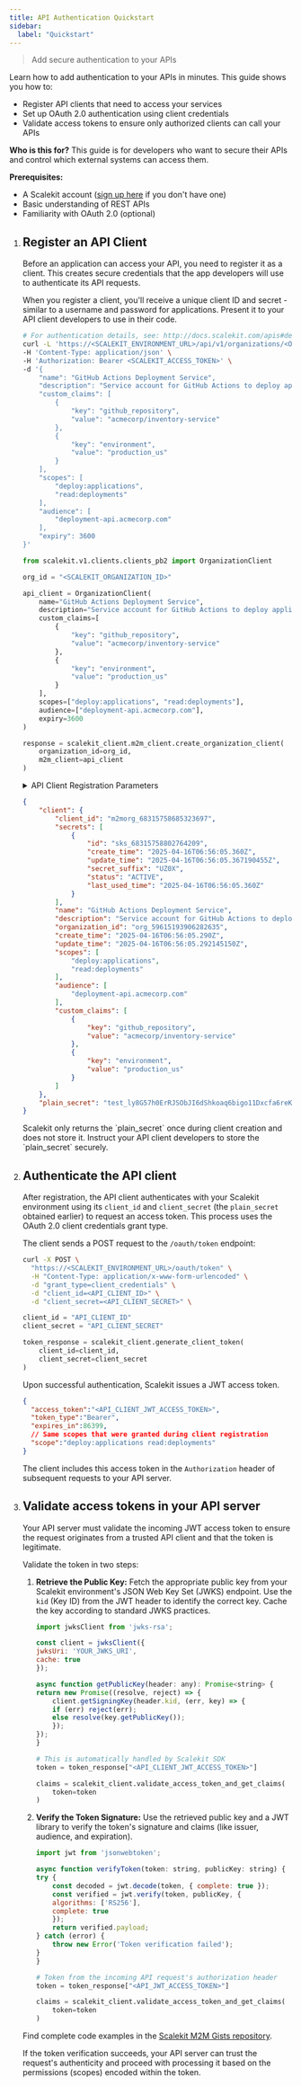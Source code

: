 ```yaml
---
title: API Authentication Quickstart
sidebar:
  label: "Quickstart"
---
```



> Add secure authentication to your APIs

Learn how to add authentication to your APIs in minutes. This guide shows you how to:

- Register API clients that need to access your services
- Set up OAuth 2.0 authentication using client credentials
- Validate access tokens to ensure only authorized clients can call your APIs

**Who is this for?** This guide is for developers who want to secure their APIs and control which external systems can access them.

**Prerequisites:**
- A Scalekit account ([sign up here](https://scalekit.com/ws/signup) if you don't have one)
- Basic understanding of REST APIs
- Familiarity with OAuth 2.0 (optional)

<InstallSDK />

<Steps>

1. ## Register an API Client

    Before an application can access your API, you need to register it as a client. This creates secure credentials that the app developers will use to authenticate its API requests.

    When you register a client, you'll receive a unique client ID and secret - similar to a username and password for applications. Present it to your API client developers to use in their code.

    <Tabs syncKey="tech-stack">
    <TabItem value="curl" label="cURL">

    ```sh wrap {2, 4} title="POST /organizations/{organization_id}/clients"
    # For authentication details, see: http://docs.scalekit.com/apis#description/authentication
    curl -L 'https://<SCALEKIT_ENVIRONMENT_URL>/api/v1/organizations/<ORGANIZATION_ID>/clients' \
    -H 'Content-Type: application/json' \
    -H 'Authorization: Bearer <SCALEKIT_ACCESS_TOKEN>' \
    -d '{
        "name": "GitHub Actions Deployment Service",
        "description": "Service account for GitHub Actions to deploy applications to production",
        "custom_claims": [
            {
                "key": "github_repository",
                "value": "acmecorp/inventory-service"
            },
            {
                "key": "environment",
                "value": "production_us"
            }
        ],
        "scopes": [
            "deploy:applications",
            "read:deployments"
        ],
        "audience": [
            "deployment-api.acmecorp.com"
        ],
        "expiry": 3600
    }'
    ```

    </TabItem>
    <TabItem value="python" label="Python">

    ```python wrap {23}
    from scalekit.v1.clients.clients_pb2 import OrganizationClient

    org_id = "<SCALEKIT_ORGANIZATION_ID>"

    api_client = OrganizationClient(
        name="GitHub Actions Deployment Service",
        description="Service account for GitHub Actions to deploy applications to production",
        custom_claims=[
            {
                "key": "github_repository",
                "value": "acmecorp/inventory-service"
            },
            {
                "key": "environment",
                "value": "production_us"
            }
        ],
        scopes=["deploy:applications", "read:deployments"],
        audience=["deployment-api.acmecorp.com"],
        expiry=3600
    )

    response = scalekit_client.m2m_client.create_organization_client(
        organization_id=org_id,
        m2m_client=api_client
    )
    ```

    </TabItem>
    </Tabs>

    <details>
    <summary>API Client Registration Parameters</summary>

    | Parameter | Type | Description |
    |-----------|------|-------------|
    | <pre>name</pre> | <pre>string</pre> | A descriptive name for the API client (e.g., "GitHub Actions Deployment Service") |
    | <pre>description</pre> | <pre>string</pre> | A detailed explanation of the client's purpose and usage |
    | <pre>custom_claims</pre> | <pre>array</pre> | Key-value pairs that provide additional context about the client. Each claim must have a `key` and `value` field |
    | <pre>scopes</pre> | <pre>array</pre> | List of permissions the client needs (e.g., ["deploy:applications", "read:deployments"]) |
    | <pre>audience</pre> | <pre>array</pre> | List of API endpoints this client will access (e.g., ["deployment-api.acmecorp.com"]) |
    | <pre>expiry</pre> | <pre>number</pre> | Token expiration time in seconds. Defaults to 3600 (1 hour) |

    The API response contains the client details, including the `client_id` and `client_secret`.
    </details>

    ```json title="Register an API client API response" wrap
    {
        "client": {
            "client_id": "m2morg_68315758685323697",
            "secrets": [
                {
                    "id": "sks_68315758802764209",
                    "create_time": "2025-04-16T06:56:05.360Z",
                    "update_time": "2025-04-16T06:56:05.367190455Z",
                    "secret_suffix": "UZ0X",
                    "status": "ACTIVE",
                    "last_used_time": "2025-04-16T06:56:05.360Z"
                }
            ],
            "name": "GitHub Actions Deployment Service",
            "description": "Service account for GitHub Actions to deploy applications to production",
            "organization_id": "org_59615193906282635",
            "create_time": "2025-04-16T06:56:05.290Z",
            "update_time": "2025-04-16T06:56:05.292145150Z",
            "scopes": [
                "deploy:applications",
                "read:deployments"
            ],
            "audience": [
                "deployment-api.acmecorp.com"
            ],
            "custom_claims": [
                {
                    "key": "github_repository",
                    "value": "acmecorp/inventory-service"
                },
                {
                    "key": "environment",
                    "value": "production_us"
                }
            ]
        },
        "plain_secret": "test_ly8G57h0ErRJSObJI6dShkoaq6bigo11Dxcfa6reKG1kKNVbqBKW4H5Ctmb5UZ0X"
    }
    ```

    <Aside type="note">
    Scalekit only returns the `plain_secret` once during client creation and does not store it. Instruct your API client developers to store the `plain_secret` securely.
    </Aside>

2. ## Authenticate the API client

    After registration, the API client authenticates with your Scalekit environment using its `client_id` and `client_secret` (the `plain_secret` obtained earlier) to request an access token. This process uses the OAuth 2.0 client credentials grant type.

    The client sends a POST request to the `/oauth/token` endpoint:

    <Tabs syncKey="tech-stack">
    <TabItem value="curl" label="cURL">

    ```sh wrap {2, 4} title="POST /oauth/token"
    curl -X POST \
      "https://<SCALEKIT_ENVIRONMENT_URL>/oauth/token" \
      -H "Content-Type: application/x-www-form-urlencoded" \
      -d "grant_type=client_credentials" \
      -d "client_id=<API_CLIENT_ID>" \
      -d "client_secret=<API_CLIENT_SECRET>" \
    ```

    </TabItem>
    <TabItem value="python" label="Python">

    ```python showLineNumbers
    client_id = "API_CLIENT_ID"
    client_secret = "API_CLIENT_SECRET"

    token_response = scalekit_client.generate_client_token(
        client_id=client_id,
        client_secret=client_secret
    )
    ```

    </TabItem>
    </Tabs>

    Upon successful authentication, Scalekit issues a JWT access token.

    ```json title="Access token response" wrap {2,6}
    {
      "access_token":"<API_CLIENT_JWT_ACCESS_TOKEN>",
      "token_type":"Bearer",
      "expires_in":86399,
      // Same scopes that were granted during client registration
      "scope":"deploy:applications read:deployments"
    }
    ```

    The client includes this access token in the `Authorization` header of subsequent requests to your API server.

3. ## Validate access tokens in your API server

    Your API server must validate the incoming JWT access token to ensure the request originates from a trusted API client and that the token is legitimate.

    Validate the token in two steps:

    <Steps>

    1.  **Retrieve the Public Key:** Fetch the appropriate public key from your Scalekit environment's JSON Web Key Set (JWKS) endpoint. Use the `kid` (Key ID) from the JWT header to identify the correct key. Cache the key according to standard JWKS practices.

        <Tabs syncKey="tech-stack">
        <TabItem value="javascript" label="Node.js">

        ```js showLineNumbers
        import jwksClient from 'jwks-rsa';

        const client = jwksClient({
        jwksUri: 'YOUR_JWKS_URI',
        cache: true
        });

        async function getPublicKey(header: any): Promise<string> {
        return new Promise((resolve, reject) => {
            client.getSigningKey(header.kid, (err, key) => {
            if (err) reject(err);
            else resolve(key.getPublicKey());
            });
        });
        }
        ```

        </TabItem>
        <TabItem value="python" label="Python">

        ```py showLineNumbers
        # This is automatically handled by Scalekit SDK
        token = token_response["<API_CLIENT_JWT_ACCESS_TOKEN>"]

        claims = scalekit_client.validate_access_token_and_get_claims(
            token=token
        )
        ```

        </TabItem>
        </Tabs>

    2.  **Verify the Token Signature:** Use the retrieved public key and a JWT library to verify the token's signature and claims (like issuer, audience, and expiration).

        <Tabs syncKey="tech-stack">
        <TabItem value="javascript" label="Node.js">

        ```js showLineNumbers
        import jwt from 'jsonwebtoken';

        async function verifyToken(token: string, publicKey: string) {
        try {
            const decoded = jwt.decode(token, { complete: true });
            const verified = jwt.verify(token, publicKey, {
            algorithms: ['RS256'],
            complete: true
            });
            return verified.payload;
        } catch (error) {
            throw new Error('Token verification failed');
        }
        }
        ```

        </TabItem>
        <TabItem value="python" label="Python">

        ```py showLineNumbers
        # Token from the incoming API request's authorization header
        token = token_response["<API_JWT_ACCESS_TOKEN>"]

        claims = scalekit_client.validate_access_token_and_get_claims(
            token=token
        )
        ```

        </TabItem>
        </Tabs>
    </Steps>

    Find complete code examples in the <a href="https://github.com/scalekit-developers/gists/tree/main/m2m" target="_blank">Scalekit M2M Gists repository</a>.

    If the token verification succeeds, your API server can trust the request's authenticity and proceed with processing it based on the permissions (scopes) encoded within the token.

</Steps>
